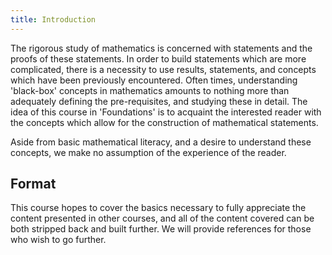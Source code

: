 ```yaml
---
title: Introduction
---
```




The rigorous study of mathematics is concerned with statements and the proofs of these statements. In order to build statements which are more complicated, there is a necessity to use results, statements, and concepts which have been previously encountered. Often times, understanding 'black-box' concepts in mathematics amounts to nothing more than adequately defining the pre-requisites, and studying these in detail. The idea of this course in 'Foundations' is to acquaint the interested reader with the concepts which allow for the construction of mathematical statements.

Aside from basic mathematical literacy, and a desire to understand these concepts, we make no assumption of the experience of the reader.

## Format

This course hopes to cover the basics necessary to fully appreciate the content presented in other courses, and all of the content covered can be both stripped back and built further. We will provide references for those who wish to go further.

